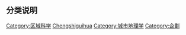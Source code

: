 {{Catnav|頁面分類|人类社会|知識|科学|应用科学}}
==分类说明==
{{catmore}}
{{Commonscat|Urban studies and planning}}

[[Category:区域科学|Category:区域科学]]
[[Category:环境|Chengshiguihua]]
[[Category:城市地理学|Category:城市地理学]]
[[Category:企劃|Category:企劃]]